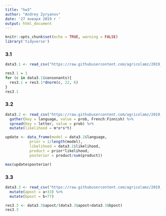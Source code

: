 ---
title: "hw3"
author: "Andrey Zyryanov"
date: '27 января 2019 г '
output: html_document
---

```{r setup, include=FALSE}
knitr::opts_chunk$set(echo = TRUE, warning = FALSE)
library('tidyverse')
```

### 3.1

```{r}
data3.1 <- read_csv("https://raw.githubusercontent.com/agricolamz/2019_data_analysis_for_linguists/master/data/students/zyryanovandrew/hw3_Bayesian_inference/hw3_phoible.csv")

res3.1 = 1
for (c in data3.1$consonants){
  res3.1 = res3.1*dnorm(c, 22, 6)
}
res3.1
```

### 3.2

```{r}
data3.2 <- read_csv("https://raw.githubusercontent.com/agricolamz/2019_data_analysis_for_linguists/master/data/letter_frequency.csv") %>% 
  gather(key = language, value = prob, French:Finnish) %>% 
  spread(key = letter, value = prob) %>% 
  mutate(likelihood = m*o*s*t)

update <- data_frame(model = data3.2$language,
           prior = 1/length(model),
           likelihood = data3.2$likelihood,
           product = prior*likelihood,
           posterior = product/sum(product))

max(update$posterior)
```

### 3.3

```{r}
data3.3 <- read_csv("https://raw.githubusercontent.com/agricolamz/2019_data_analysis_for_linguists/master/data/students/zyryanovandrew/hw3_Bayesian_inference/hw3_task_3.csv") %>% 
  mutate(apost = a+33) %>% 
  mutate(bpost = b+77)

res3.3 <- data3.3$apost/(data3.3$apost+data3.3$bpost)
res3.3
```
